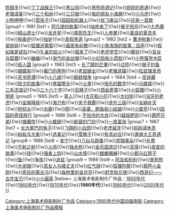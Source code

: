 {{Navbox
|name=上海美术电影制片厂1980年代作品
|title= [[上海美术电影制片厂]]1980年代作品
|above= 
|image=
|group0 = 1980
|list0 = [[八百鞭子]]{{!w}}[[吹鼓手]]{{!w}}[[丁丁战猴王]]{{!w}}[[黑公鸡]]{{!w}}[[黑熊奇遇记]]{{!w}}[[娇娇的奇遇]]{{!w}}[[老狼请客]]{{!w}}[[三个和尚]]{{!w}}[[三只狼]]{{!w}}[[我的朋友小海豚]]{{!w}}[[小马虎]]{{!w}}[[小鸭呷呷]]{{!w}}[[雪孩子]]{{!w}}[[园园和机器人]]{{!w}}[[张飞审瓜]]{{!w}}[[这是一首歌]]
|group1 = 1981
|list1 =  [[阿凡提的故事]]{{!w}}[[咕咚来了]]{{!w}}[[猴子捞月]]{{!w}}[[九色鹿 (动画)|九色鹿]]{{!w}}[[崂山道士]]{{!w}}[[龙牙星]]{{!w}}[[南郭先生]]{{!w}}[[人参果 (电影)|人参果]]{{!w}}[[善良的夏吾冬]]{{!w}}[[摔香炉]]{{!w}}[[抬驴]]{{!w}}[[真假李逵]]
|group2 = 1982
|list2 = [[曹冲称象 (动画片)|曹冲称象]]{{!w}}[[瓷娃娃 (动画片)|瓷娃娃]]{{!w}}[[狐狸送葡萄]]{{!w}}[[画家朱屺瞻]]{{!w}}[[小兔淘淘的故事：回声]]{{!w}}[[假如我是武松]]{{!w}}[[孔雀的焰火]]{{!w}}[[狼来了 (动画片)|狼来了]]{{!w}}[[老虎学艺]]{{!w}}[[鹿铃]]{{!w}}[[盲女与狐狸]]{{!w}}[[蛐蛐 (动画片)|蛐蛐]]{{!w}}[[淘气的金丝猴]]{{!w}}[[小红脸和小蓝脸]]{{!w}}[[小熊猫学木匠]]{{!w}}[[纸人国]]
|group3 = 1983
|list3 = [[长了腿的芒果]]{{!w}}[[过桥]]{{!w}}[[猴子钓鱼]]{{!w}}[[蝴蝶泉 (动画片)|蝴蝶泉]]{{!w}}[[看门的黑狗]]{{!w}}[[老鼠嫁女 (动画片)|老鼠嫁女]]{{!w}}[[老猪选猫]]{{!w}}[[松鼠理发师]]{{!w}}[[天书奇谭]]{{!w}}[[小八戒]]{{!w}}[[鹬蚌相争]]
|group4 = 1984
|list4 = [[捉迷藏 (动画片)|捉迷藏]]{{!w}}[[除夕的故事]]{{!w}}[[黑猫警长]]{{!w}}[[火童]]{{!w}}[[快乐的数字]]{{!w}}[[马蜂窝 (动画片)|马蜂窝]]{{!w}}[[三毛流浪记 (动画片)|三毛流浪记]]{{!w}}[[三十六个字]]{{!w}}[[石狮子 (动画片)|石狮子]]{{!w}}[[西岳奇童]]{{!w}}[[小狐狸 (动画片)|小狐狸]]{{!w}}[[小明星 (动画片)|小明星]]
|group5 = 1985 
|list5 = [[草人]]{{!w}}[[大花和小花]]{{!w}}[[大扫除 (动画片)|大扫除]]{{!w}}[[没牙的老虎]]{{!w}}[[金猴降妖]]{{!w}}[[海力布]]{{!w}}[[夹子救鹿]]{{!w}}[[连升三级]]{{!w}}[[女娲补天 (动画片)|女娲补天]]{{!w}}[[抢枕头]]{{!w}}[[水鹿 (动画片)|水鹿]]{{!w}}[[网 (动画片)|网]]{{!w}}[[巫婆、鳄鱼和小姑娘]]{{!w}}[[小蛋壳]]{{!w}}[[园园的奇怪旅行]]
|group6 = 1986
|list6 = [[不怕冷的大衣]]{{!w}}[[超级肥皂]]{{!w}}[[葫芦兄弟]]{{!w}}[[擒魔传]]{{!w}}[[小裁缝]]{{!w}}[[新装的门铃]]{{!w}}[[一夜富翁]]
|group7 = 1987
|list7 = [[长大尾巴的兔子]]{{!w}}[[飞翔的小白鸽]]{{!w}}[[老虎装牙]]{{!w}}[[妈妈请休息]]{{!w}}[[蚂蚁与大象]]{{!w}}[[选美记]]{{!w}}[[雪狮子]]{{!w}}[[有求必应 (动画)|有求必应]]{{!w}}[[邋遢大王奇遇记]]
|group8 = 1988
|list8 = [[安宁 (动画片)|安宁]]{{!w}}[[八仙与跳蚤]]{{!w}}[[邦锦美朵]]{{!w}}[[补票]]{{!w}}[[不射之射]]{{!w}}[[斗鸡 (动画片)|斗鸡]]{{!w}}[[独木桥]]{{!w}}[[金币国游记]]{{!w}}[[蓝骨]]{{!w}}[[皮皮的故事]]{{!w}}[[钱 (动画片)|钱]]{{!w}}[[强者上钩]]{{!w}}[[山水情]]{{!w}}[[螳螂捕蝉]]{{!w}}[[小鹅与红房子]]{{!w}}[[鱼 (动画片)|鱼]]{{!w}}[[争执 (动画片)|争执]]{{!w}}[[追鼠]]
|group9 = 1989
|list9 = [[阿龙和利利]]{{!w}}[[笨狗熊]]{{!w}}[[大盗贼 (动画片)|大盗贼]]{{!w}}[[高女人与矮丈夫]]{{!w}}[[红气球]]{{!w}}[[狐狸列那]]{{!w}}[[葫芦小金刚]]{{!w}}[[奇异的蒙古马]]{{!w}}[[森林里的金月亮]]{{!w}}[[舒克和贝塔]]{{!w}}[[西游记——五件宝贝]]{{!w}}[[小小画家 (动画片)|小小画家]]
|below= 上海美术电影制片厂作品：[[Template:上海美术电影制片厂1950年代作品|1950年代]]{{!w}}[[Template:上海美术电影制片厂1960年代作品|1960年代]]{{!w}}[[Template:上海美术电影制片厂1970年代作品|1970年代]]{{!w}}'''1980年代'''{{!w}}[[Template:上海美术电影制片厂1990年代作品|1990年代]]{{!w}}[[Template:上海美术电影制片厂2000年代作品|2000年代]]
}}
<includeonly>[[Category:上海美术电影制片厂作品]][[Category:1980年代中国动画电影]]</includeonly>
<noinclude>
[[Category:上海美术电影制片厂作品模板]]
</noinclude>
